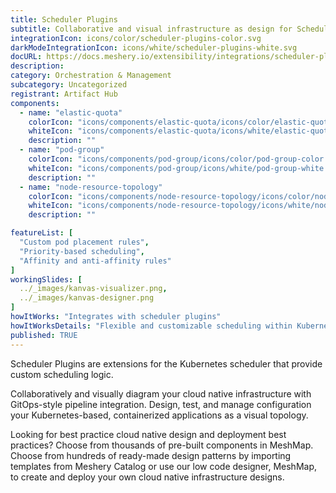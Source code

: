 ---
title: Scheduler Plugins
subtitle: Collaborative and visual infrastructure as design for Scheduler Plugins
integrationIcon: icons/color/scheduler-plugins-color.svg
darkModeIntegrationIcon: icons/white/scheduler-plugins-white.svg
docURL: https://docs.meshery.io/extensibility/integrations/scheduler-plugins
description: 
category: Orchestration & Management
subcategory: Uncategorized
registrant: Artifact Hub
components:
  - name: "elastic-quota"
    colorIcon: "icons/components/elastic-quota/icons/color/elastic-quota-color.svg"
    whiteIcon: "icons/components/elastic-quota/icons/white/elastic-quota-white.svg"
    description: ""
  - name: "pod-group"
    colorIcon: "icons/components/pod-group/icons/color/pod-group-color.svg"
    whiteIcon: "icons/components/pod-group/icons/white/pod-group-white.svg"
    description: ""
  - name: "node-resource-topology"
    colorIcon: "icons/components/node-resource-topology/icons/color/node-resource-topology-color.svg"
    whiteIcon: "icons/components/node-resource-topology/icons/white/node-resource-topology-white.svg"
    description: ""

featureList: [
  "Custom pod placement rules",
  "Priority-based scheduling",
  "Affinity and anti-affinity rules"
]
workingSlides: [
  ../_images/kanvas-visualizer.png,
  ../_images/kanvas-designer.png
]
howItWorks: "Integrates with scheduler plugins"
howItWorksDetails: "Flexible and customizable scheduling within Kubernetes"
published: TRUE
---
<p>
Scheduler Plugins are extensions for the Kubernetes scheduler that provide custom scheduling logic.
</p>
<p>
    Collaboratively and visually diagram your cloud native infrastructure with GitOps-style pipeline integration. Design, test, and manage configuration your Kubernetes-based, containerized applications as a visual topology.
</p>
<p>
    Looking for best practice cloud native design and deployment best practices? Choose from thousands of pre-built components in MeshMap. Choose from hundreds of ready-made design patterns by importing templates from Meshery Catalog or use our low code designer, MeshMap, to create and deploy your own cloud native infrastructure designs.
</p>
